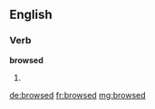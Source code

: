 ==English==

===Verb===
'''browsed'''

# {{past of|browse}}

[[de:browsed]]
[[fr:browsed]]
[[mg:browsed]]